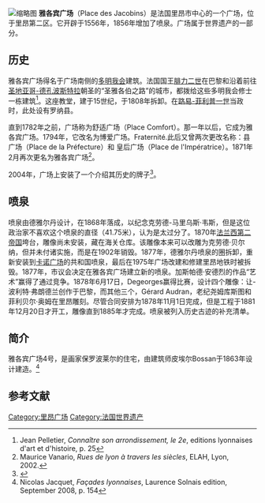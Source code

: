 [[File:Place_Jacobins_Lyon.jpg|缩略图]]
'''雅各宾广场'''（Place des Jacobins）是法国里昂市中心的一个广场，位于里昂第二区。它开辟于1556年，1856年增加了喷泉。广场属于世界遗产的一部分。 

==历史==
雅各宾广场得名于广场南侧的[[多明我会|多明我会]]建筑。法国国王[[腓力二世_(法兰西)|腓力二世]]在巴黎和沿着前往[[圣地亚哥-德孔波斯特拉|圣地亚哥-德孔波斯特拉]]朝圣的“圣雅各伯之路”的城市，都拨给这些多明我会修士一栋建筑<ref>Jean Pelletier, ''Connaître son arrondissement, le 2e'', editions lyonnaises d'art et d'histoire, p. 25</ref>。这座教堂，建于15世纪，于1808年拆卸。在[[路易-菲利普一世|路易-菲利普一世]]当政时，此处设有罗纳县。 

直到1782年之前，广场称为舒适广场（Place Comfort）。那一年以后，它成为雅各宾广场。1794年，它改名为博爱广场。Fraternité.此后又曾两次更改名称：县广场（Place de la Préfecture）和 皇后广场（Place de l'Impératrice）。1871年2月再次更名为雅各宾广场<ref>Maurice Vanario, ''Rues de lyon à travers les siècles'', ELAH, Lyon, 2002.</ref>。 

2004年，广场上安装了一个介绍其历史的牌子<ref>{{cite web |title=Place des Jacobins |url=http://ruesdelyon.wysiup.net/PageRubrique.php?ID=1004265&rubID=1004309# |publisher=Rues de Lyon |language=fr |accessdate=2 December 2009 |archive-url=https://web.archive.org/web/20111007073011/http://ruesdelyon.wysiup.net/PageRubrique.php?ID=1004265&rubID=1004309 |archive-date=2011-10-07 |dead-url=yes }}</ref>。

==喷泉==
喷泉由德雅尔丹设计，在1868年落成，以纪念克劳德-马里乌斯·韦斯，但是这位政治家不喜欢这个喷泉的直径（41.75米），认为是太过分了。1870年[[法兰西第二帝国|法兰西第二帝国]]垮台，雕像尚未安装，藏在海关仓库。该雕像本来可以改雕为克劳德·贝尔纳，但并未付诸实施，而是在1902年销毁。1877年，德雅尔丹喷泉的圈拆卸，重新安装到[[卡诺广场|卡诺广场]]的共和国喷泉，最后在1975年广场改建和修建里昂地铁时被拆毁。1877年，市议会决定在雅各宾广场建立新的喷泉。加斯帕德·安德烈的作品“艺术”赢得了通过竞争。1878年6月17日，Degeorges赢得比赛，设计四个雕像：让-波利特·弗朗德兰创作于巴黎，而其他三个，Gérard Audran，老纪尧姆库斯图和菲利贝尔·奥姆在里昂雕刻。尽管合同安排为1878年11月1日完成，但是工程于1881年12月20日才开工，雕像直到1885年才完成。喷泉被列入历史古迹的补充清单。

==简介== 
雅各宾广场4号，是画家保罗波莱尔的住宅，由建筑师皮埃尔Bossan于1863年设计建造。<ref>Nicolas Jacquet, ''Façades lyonnaises'', Laurence Solnais edition, September 2008, p. 154</ref>

==参考文献==
{{reflist}}

{{coord|45.760502|N|4.833551|E|source:frwiki_region:FR|format=dms|display=title}}

[[Category:里昂广场|Category:里昂广场]]
[[Category:法国世界遗产|Category:法国世界遗产]]